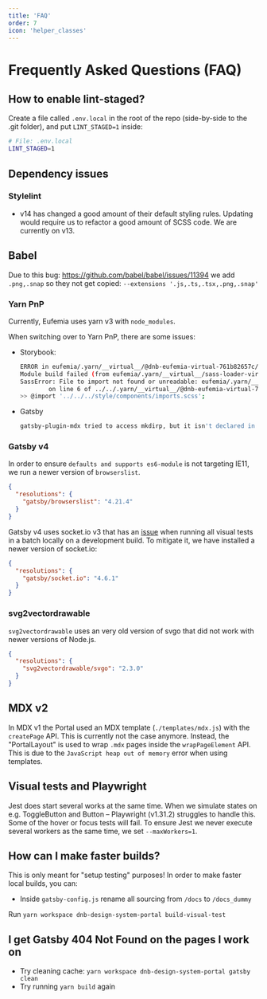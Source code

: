 ```yaml
---
title: 'FAQ'
order: 7
icon: 'helper_classes'
---
```


# Frequently Asked Questions (FAQ)

## How to enable lint-staged?

Create a file called `.env.local` in the root of the repo (side-by-side to the .git folder), and put `LINT_STAGED=1` inside:

```bash
# File: .env.local
LINT_STAGED=1
```

## Dependency issues

### Stylelint

- v14 has changed a good amount of their default styling rules. Updating would require us to refactor a good amount of SCSS code. We are currently on v13.

## Babel

Due to this bug: https://github.com/babel/babel/issues/11394 we add `.png,.snap` so they not get copied: `--extensions '.js,.ts,.tsx,.png,.snap'`

### Yarn PnP

Currently, Eufemia uses yarn v3 with `node_modules`.

When switching over to Yarn PnP, there are some issues:

- Storybook:
  ```bash
  ERROR in eufemia/.yarn/__virtual__/@dnb-eufemia-virtual-761b82657c/1/packages/dnb-eufemia/src/components/slider/style/dnb-range.scss (eufemia/.yarn/__virtual__/css-loader-virtual-37c5c374e4/0/cache/css-loader-npm-5.2.7-e1e8b8d16f-fb0742b30a.zip/node_modules/css-loader/dist/cjs.js!eufemia/.yarn/__virtual__/sass-loader-virtual-577853f541/0/cache/sass-loader-npm-10.2.0-91ed64638b-d53212e5d1.zip/node_modules/sass-loader/dist/cjs.js!eufemia/.yarn/__virtual__/@dnb-eufemia-virtual-761b82657c/1/packages/dnb-eufemia/src/components/slider/style/dnb-range.scss)
  Module build failed (from eufemia/.yarn/__virtual__/sass-loader-virtual-577853f541/0/cache/sass-loader-npm-10.2.0-91ed64638b-d53212e5d1.zip/node_modules/sass-loader/dist/cjs.js):
  SassError: File to import not found or unreadable: eufemia/.yarn/__virtual__/@dnb-eufemia-virtual-761b82657c/1/packages/dnb-eufemia/src/style/components/imports.scss.
          on line 6 of ../../.yarn/__virtual__/@dnb-eufemia-virtual-761b82657c/1/packages/dnb-eufemia/src/components/slider/style/dnb-range.scss
  >> @import '../../../style/components/imports.scss';
  ```
- Gatsby
  ```bash
  gatsby-plugin-mdx tried to access mkdirp, but it isn't declared in its dependencies; this makes the require call ambiguous and unsound.
  ```

### Gatsby v4

In order to ensure `defaults and supports es6-module` is not targeting IE11, we run a newer version of `browserslist`.

```json
{
  "resolutions": {
    "gatsby/browserslist": "4.21.4"
  }
}
```

Gatsby v4 uses socket.io v3 that has an [issue](https://github.com/socketio/socket.io/issues/3838) when running all visual tests in a batch locally on a development build. To mitigate it, we have installed a newer version of socket.io:

```json
{
  "resolutions": {
    "gatsby/socket.io": "4.6.1"
  }
}
```

### svg2vectordrawable

`svg2vectordrawable` uses an very old version of svgo that did not work with newer versions of Node.js.

```json
{
  "resolutions": {
    "svg2vectordrawable/svgo": "2.3.0"
  }
}
```

## MDX v2

In MDX v1 the Portal used an MDX template (`./templates/mdx.js`) with the `createPage` API. This is currently not the case anymore.
Instead, the "PortalLayout" is used to wrap `.mdx` pages inside the `wrapPageElement` API.
This is due to the `JavaScript heap out of memory` error when using templates.

## Visual tests and Playwright

Jest does start several works at the same time. When we simulate states on e.g. ToggleButton and Button – Playwright (v1.31.2) struggles to handle this. Some of the hover or focus tests will fail. To ensure Jest we never execute several workers as the same time, we set `--maxWorkers=1`.

## How can I make faster builds?

This is only meant for "setup testing" purposes! In order to make faster local builds, you can:

- Inside `gatsby-config.js` rename all sourcing from `/docs` to `/docs_dummy`

Run `yarn workspace dnb-design-system-portal build-visual-test`

## I get Gatsby 404 Not Found on the pages I work on

- Try cleaning cache: `yarn workspace dnb-design-system-portal gatsby clean`
- Try running `yarn build` again
